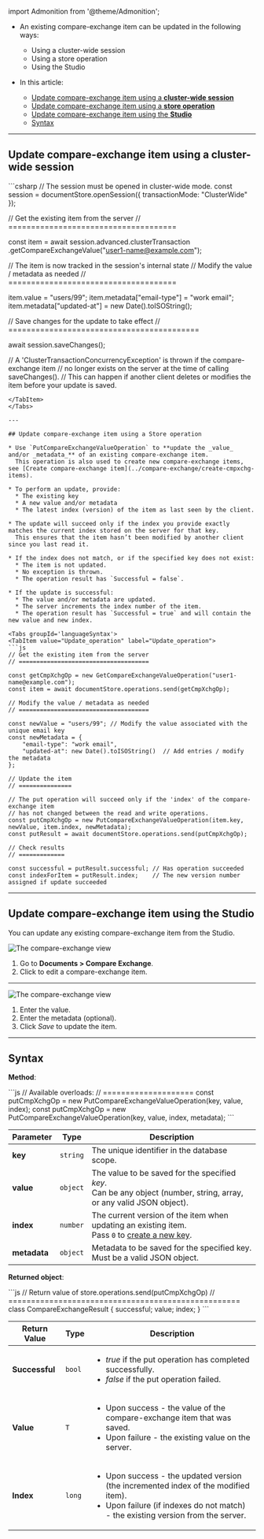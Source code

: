 ﻿import Admonition from '@theme/Admonition';

<Admonition type="note" title="">

* An existing compare-exchange item can be updated in the following ways:
  * Using a cluster-wide session
  * Using a store operation
  * Using the Studio

* In this article:  
  * [Update compare-exchange item using a **cluster-wide session**](../compare-exchange/update-cmpxchg-item#update-compare-exchange-item-using-a-cluster-wide-session)  
  * [Update compare-exchange item using a **store operation**](../compare-exchange/update-cmpxchg-item#update-compare-exchange-item-using-a-store-operation)  
  * [Update compare-exchange item using the **Studio**](../compare-exchange/update-cmpxchg-item#update-compare-exchange-item-using-the-studio)  
  * [Syntax](../compare-exchange/update-cmpxchg-item#syntax)   

</Admonition>

---

## Update compare-exchange item using a cluster-wide session

<Tabs groupId='languageSyntax'>
<TabItem value="Update_using_session" label="Update_using_session">
```csharp
// The session must be opened in cluster-wide mode.
const session = documentStore.openSession({
    transactionMode: "ClusterWide"
});

// Get the existing item from the server
// =====================================

const item = await session.advanced.clusterTransaction
    .getCompareExchangeValue("user1-name@example.com");

// The item is now tracked in the session's internal state
// Modify the value / metadata as needed
// =====================================

item.value = "users/99";
item.metadata["email-type"] = "work email";
item.metadata["updated-at"] = new Date().toISOString();

// Save changes for the update to take effect
// ==========================================

await session.saveChanges();

// A 'ClusterTransactionConcurrencyException' is thrown if the compare-exchange item
// no longer exists on the server at the time of calling saveChanges().
// This can happen if another client deletes or modifies the item before your update is saved.
```
</TabItem>
</Tabs>

---

## Update compare-exchange item using a Store operation
    
* Use `PutCompareExchangeValueOperation` to **update the _value_ and/or _metadata_** of an existing compare-exchange item.
  This operation is also used to create new compare-exchange items, see [Create compare-exchange item](../compare-exchange/create-cmpxchg-items).

* To perform an update, provide:
  * The existing key
  * A new value and/or metadata
  * The latest index (version) of the item as last seen by the client.

* The update will succeed only if the index you provide exactly matches the current index stored on the server for that key.
  This ensures that the item hasn’t been modified by another client since you last read it.

* If the index does not match, or if the specified key does not exist:
  * The item is not updated.
  * No exception is thrown.
  * The operation result has `Successful = false`.
  
* If the update is successful:
  * The value and/or metadata are updated.
  * The server increments the index number of the item.
  * The operation result has `Successful = true` and will contain the new value and new index.

<Tabs groupId='languageSyntax'>
<TabItem value="Update_operation" label="Update_operation">
```js
// Get the existing item from the server
// =====================================

const getCmpXchgOp = new GetCompareExchangeValueOperation("user1-name@example.com");
const item = await documentStore.operations.send(getCmpXchgOp);

// Modify the value / metadata as needed
// =====================================

const newValue = "users/99"; // Modify the value associated with the unique email key
const newMetadata = {
    "email-type": "work email",
    "updated-at": new Date().toISOString()  // Add entries / modify the metadata
};

// Update the item
// ===============

// The put operation will succeed only if the 'index' of the compare-exchange item
// has not changed between the read and write operations.
const putCmpXchgOp = new PutCompareExchangeValueOperation(item.key, newValue, item.index, newMetadata);
const putResult = await documentStore.operations.send(putCmpXchgOp);

// Check results
// =============

const successful = putResult.successful; // Has operation succeeded
const indexForItem = putResult.index;    // The new version number assigned if update succeeded
```
</TabItem>
</Tabs>

---

## Update compare-exchange item using the Studio

You can update any existing compare-exchange item from the Studio.

![The compare-exchange view](../assets/update-cmpxchg-1.png)

1. Go to **Documents > Compare Exchange**.
2. Click to edit a compare-exchange item.

---

![The compare-exchange view](../assets/update-cmpxchg-2.png)

1. Enter the value.
2. Enter the metadata (optional).
3. Click _Save_ to update the item.

---

## Syntax

**Method**:

<TabItem value="" label="">
```js
// Available overloads:
// ====================
const putCmpXchgOp = new PutCompareExchangeValueOperation(key, value, index);
const putCmpXchgOp = new PutCompareExchangeValueOperation(key, value, index, metadata);
```
</TabItem>

| Parameter    | Type     | Description                                                                                                             |
|--------------|----------|-------------------------------------------------------------------------------------------------------------------------|
| **key**      | `string` | The unique identifier in the database scope.                                                                            |
| **value**    | `object` | The value to be saved for the specified _key_.<br/>Can be any object (number, string, array, or any valid JSON object). |
| **index**    | `number` | The current version of the item when updating an existing item.<br/>Pass `0` to [create a new key](../compare-exchange/create-cmpxchg-items). |
| **metadata** | `object` | Metadata to be saved for the specified key.<br/>Must be a valid JSON object. |

**Returned object**:

<TabItem value="" label="">
```js
// Return value of store.operations.send(putCmpXchgOp)
// ===================================================
class CompareExchangeResult {
    successful;
    value;
    index;
}
```
</TabItem>

| Return Value  | Type   | Description                                                                                                                                       |
|---------------|--------|---------------------------------------------------------------------------------------------------------------------------------------------------|
| **Successful**| `bool` | <ul><li>_true_ if the put operation has completed successfully.</li><li>_false_ if the put operation failed.</li></ul>                            |
| **Value**     | `T`    | <ul><li>Upon success - the value of the compare-exchange item that was saved.</li><li>Upon failure - the existing value on the server.</li></ul>  |
| **Index**     | `long` | <ul><li>Upon success - the updated version (the incremented index of the modified item).</li><li>Upon failure (if indexes do not match) - the existing version from the server.</li></ul> |
